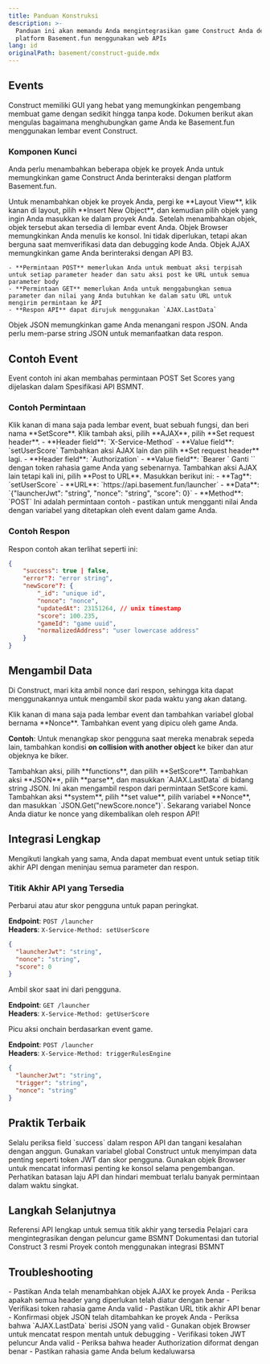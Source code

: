 ```yaml
---
title: Panduan Konstruksi
description: >-
  Panduan ini akan memandu Anda mengintegrasikan game Construct Anda dengan
  platform Basement.fun menggunakan web APIs
lang: id
originalPath: basement/construct-guide.mdx
---
```

## Events

Construct memiliki GUI yang hebat yang memungkinkan pengembang membuat game dengan sedikit hingga tanpa kode. Dokumen berikut akan mengulas bagaimana menghubungkan game Anda ke Basement.fun menggunakan lembar event Construct.

### Komponen Kunci

Anda perlu menambahkan beberapa objek ke proyek Anda untuk memungkinkan game Construct Anda berinteraksi dengan platform Basement.fun.

<Note>
Untuk menambahkan objek ke proyek Anda, pergi ke **Layout View**, klik kanan di layout, pilih **Insert New Object**, dan kemudian pilih objek yang ingin Anda masukkan ke dalam proyek Anda. Setelah menambahkan objek, objek tersebut akan tersedia di lembar event Anda.
</Note>

<CardGroup cols={1}>
  <Card title="Browser Object" icon="globe">
    Objek Browser memungkinkan Anda menulis ke konsol. Ini tidak diperlukan, tetapi akan berguna saat memverifikasi data dan debugging kode Anda.
  </Card>
  
  <Card title="AJAX Object" icon="arrow-right-left">
    Objek AJAX memungkinkan game Anda berinteraksi dengan API B3.
    
    - **Permintaan POST** memerlukan Anda untuk membuat aksi terpisah untuk setiap parameter header dan satu aksi post ke URL untuk semua parameter body
    - **Permintaan GET** memerlukan Anda untuk menggabungkan semua parameter dan nilai yang Anda butuhkan ke dalam satu URL untuk mengirim permintaan ke API
    - **Respon API** dapat dirujuk menggunakan `AJAX.LastData`
  </Card>
  
  <Card title="JSON Object" icon="braces">
    Objek JSON memungkinkan game Anda menangani respon JSON. Anda perlu mem-parse string JSON untuk memanfaatkan data respon.
  </Card>
</CardGroup>

## Contoh Event

Event contoh ini akan membahas permintaan POST Set Scores yang dijelaskan dalam Spesifikasi API BSMNT.

### Contoh Permintaan

<Steps>
<Step title="Create Function">
  Klik kanan di mana saja pada lembar event, buat sebuah fungsi, dan beri nama **SetScore**.
</Step>

<Step title="Set Service Method Header">
  Klik tambah aksi, pilih **AJAX**, pilih **Set request header**.
  - **Header field**: `X-Service-Method`
  - **Value field**: `setUserScore`
</Step>

<Step title="Set Authorization Header">
  Tambahkan aksi AJAX lain dan pilih **Set request header** lagi.
  - **Header field**: `Authorization`
  - **Value field**: `Bearer <game secret>`
  
  <Warning>
  Ganti `<game secret>` dengan token rahasia game Anda yang sebenarnya.
  </Warning>
</Step>

<Step title="Configure POST Request">
  Tambahkan aksi AJAX lain tetapi kali ini, pilih **Post to URL**. Masukkan berikut ini:
  - **Tag**: `setUserScore`
  - **URL**: `https://api.basement.fun/launcher`
  - **Data**: `{"launcherJwt": "string", "nonce": "string", "score": 0}`
  - **Method**: `POST`
  
  <Tip>
  Ini adalah permintaan contoh - pastikan untuk mengganti nilai Anda dengan variabel yang ditetapkan oleh event dalam game Anda.
  </Tip>
</Step>
</Steps>

### Contoh Respon

Respon contoh akan terlihat seperti ini:

```json API Response
{
    "success": true | false,
    "error"?: "error string",
    "newScore"?: {
        "_id": "unique id",
        "nonce": "nonce",
        "updatedAt": 23151264, // unix timestamp
        "score": 100.235,
        "gameId": "game uuid",
        "normalizedAddress": "user lowercase address"
    }
}
```

## Mengambil Data

Di Construct, mari kita ambil nonce dari respon, sehingga kita dapat menggunakannya untuk mengambil skor pada waktu yang akan datang.

<Steps>
<Step title="Create Global Variable">
  Klik kanan di mana saja pada lembar event dan tambahkan variabel global bernama **Nonce**.
</Step>

<Step title="Add Trigger Event">
  Tambahkan event yang dipicu oleh game Anda.
  
  **Contoh**: Untuk menangkap skor pengguna saat mereka menabrak sepeda lain, tambahkan kondisi **on collision with another object** ke biker dan atur objeknya ke biker.
</Step>

<Step title="Call SetScore Function">
  Tambahkan aksi, pilih **functions**, dan pilih **SetScore**.
</Step>

<Step title="Parse JSON Response">
  Tambahkan aksi **JSON**, pilih **parse**, dan masukkan `AJAX.LastData` di bidang string JSON.
  
  <Note>
  Ini akan mengambil respon dari permintaan SetScore kami.
  </Note>
</Step>

<Step title="Extract Nonce Value">
  Tambahkan aksi **system**, pilih **set value**, pilih variabel **Nonce**, dan masukkan `JSON.Get("newScore.nonce")`.
  
  <Check>
  Sekarang variabel Nonce Anda diatur ke nonce yang dikembalikan oleh respon API!
  </Check>
</Step>
</Steps>

## Integrasi Lengkap

Mengikuti langkah yang sama, Anda dapat membuat event untuk setiap titik akhir API dengan meninjau semua parameter dan respon.

### Titik Akhir API yang Tersedia

<AccordionGroup>
<Accordion title="Set User Score">
  Perbarui atau atur skor pengguna untuk papan peringkat.
  
  **Endpoint**: `POST /launcher`  
  **Headers**: `X-Service-Method: setUserScore`
  
  ```json
  {
    "launcherJwt": "string",
    "nonce": "string", 
    "score": 0
  }
  ```
</Accordion>

<Accordion title="Get User Score">
  Ambil skor saat ini dari pengguna.
  
  **Endpoint**: `GET /launcher`  
  **Headers**: `X-Service-Method: getUserScore`
</Accordion>

<Accordion title="Trigger Rules Engine">
  Picu aksi onchain berdasarkan event game.
  
  **Endpoint**: `POST /launcher`  
  **Headers**: `X-Service-Method: triggerRulesEngine`
  
  ```json
  {
    "launcherJwt": "string",
    "trigger": "string",
    "nonce": "string"
  }
  ```
</Accordion>
</AccordionGroup>

## Praktik Terbaik

<CardGroup cols={2}>
  <Card title="Error Handling" icon="circle-info">
    Selalu periksa field `success` dalam respon API dan tangani kesalahan dengan anggun.
  </Card>
  
  <Card title="Variable Management" icon="cube">
    Gunakan variabel global Construct untuk menyimpan data penting seperti token JWT dan skor pengguna.
  </Card>
  
  <Card title="Debug Console" icon="bug">
    Gunakan objek Browser untuk mencatat informasi penting ke konsol selama pengembangan.
  </Card>
  
  <Card title="API Rate Limits" icon="clock">
    Perhatikan batasan laju API dan hindari membuat terlalu banyak permintaan dalam waktu singkat.
  </Card>
</CardGroup>

## Langkah Selanjutnya

<CardGroup cols={2}>
  <Card title="BSMNT API Documentation" icon="book" href="https://docs.basement.fun/api">
    Referensi API lengkap untuk semua titik akhir yang tersedia
  </Card>
  
  <Card title="Game Launcher Guide" icon="rocket" href="/basement/game-launcher">
    Pelajari cara mengintegrasikan dengan peluncur game BSMNT
  </Card>
  
  <Card title="Construct Documentation" icon="book" href="https://construct.net/make-games/manuals">
    Dokumentasi dan tutorial Construct 3 resmi
  </Card>
  
  <Card title="Example Projects" icon="folder" href="https://github.com/b3-fun">
    Proyek contoh menggunakan integrasi BSMNT
  </Card>
</CardGroup>

## Troubleshooting

<AccordionGroup>
<Accordion title="AJAX requests not working">
  - Pastikan Anda telah menambahkan objek AJAX ke proyek Anda
  - Periksa apakah semua header yang diperlukan telah diatur dengan benar
  - Verifikasi token rahasia game Anda valid
  - Pastikan URL titik akhir API benar
</Accordion>

<Accordion title="JSON parsing errors">
  - Konfirmasi objek JSON telah ditambahkan ke proyek Anda
  - Periksa bahwa `AJAX.LastData` berisi JSON yang valid
  - Gunakan objek Browser untuk mencatat respon mentah untuk debugging
</Accordion>

<Accordion title="Authentication issues">
  - Verifikasi token JWT peluncur Anda valid
  - Periksa bahwa header Authorization diformat dengan benar
  - Pastikan rahasia game Anda belum kedaluwarsa
</Accordion>
</AccordionGroup>
